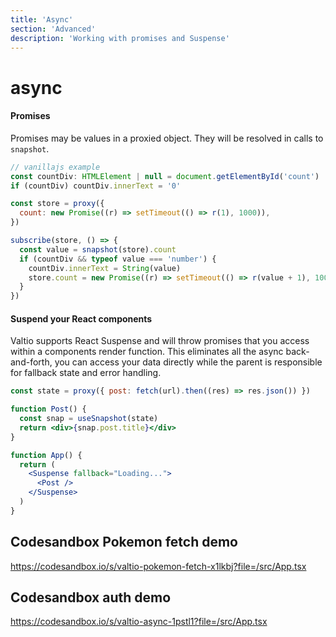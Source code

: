```yaml
---
title: 'Async'
section: 'Advanced'
description: 'Working with promises and Suspense'
---
```


# async

#### Promises

Promises may be values in a proxied object. They will be resolved in calls to `snapshot`.

```jsx
// vanillajs example
const countDiv: HTMLElement | null = document.getElementById('count')
if (countDiv) countDiv.innerText = '0'

const store = proxy({
  count: new Promise((r) => setTimeout(() => r(1), 1000)),
})

subscribe(store, () => {
  const value = snapshot(store).count
  if (countDiv && typeof value === 'number') {
    countDiv.innerText = String(value)
    store.count = new Promise((r) => setTimeout(() => r(value + 1), 1000))
  }
})
```

#### Suspend your React components

Valtio supports React Suspense and will throw promises that you access within a components render function. This eliminates all the async back-and-forth, you can access your data directly while the parent is responsible for fallback state and error handling.

```jsx
const state = proxy({ post: fetch(url).then((res) => res.json()) })

function Post() {
  const snap = useSnapshot(state)
  return <div>{snap.post.title}</div>
}

function App() {
  return (
    <Suspense fallback="Loading...">
      <Post />
    </Suspense>
  )
}
```

## Codesandbox Pokemon fetch demo

https://codesandbox.io/s/valtio-pokemon-fetch-x1lkbj?file=/src/App.tsx

## Codesandbox auth demo

https://codesandbox.io/s/valtio-async-1pstl1?file=/src/App.tsx
